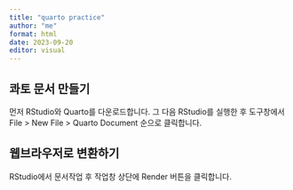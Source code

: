 ```yaml
---
title: "quarto practice"
author: "me"
format: html
date: 2023-09-20
editor: visual
---
```


## 콰토 문서 만들기

먼저 RStudio와 Quarto를 다운로드합니다. 그 다음 RStudio를 실행한 후 도구창에서 File \> New File \> Quarto Document 순으로 클릭합니다.

## 웹브라우저로 변환하기

RStudio에서 문서작업 후 작업창 상단에 Render 버튼을 클릭합니다.
